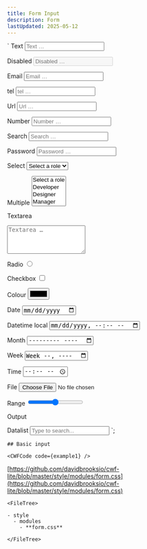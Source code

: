 ```yaml
---
title: Form Input
description: Form
lastUpdated: 2025-05-12
---
```



  `
  <label class="label" for="text">Text</label>
  <input class="input" type="text" id="text" placeholder="Text …" />

  <label class="label" for="disabled">Disabled</label>
  <input class="input" type="text" id="disabled" placeholder="Disabled …" disabled />

  <label class="label" for="email">Email</label>
  <input class="input" type="email" id="email" placeholder="Email …" />

  <label class="label" for="tel">tel</label>
  <input class="input" type="tel" id="tel" placeholder="tel …" />

  <label class="label" for="url">Url</label>
  <input class="input" type="url" id="url" placeholder="Url …" />

  <label class="label" for="number">Number</label>
  <input class="input" type="number" id="number" placeholder="Number …" />

  <label class="label" for="search">Search</label>
  <input class="input" type="search" id="search" placeholder="Search …" />

  <label class="label" for="password">Password</label>
  <input class="input" type="password" id="password" placeholder="Password …" />

  <label class="label" for="select">Select</label>
  <select class="input" id="select">
    <option value="">Select a role</option>
    <option value="developer">Developer</option>
    <option value="designer">Designer</option>
    <option value="manager">Manager</option>
  </select>

  <label class="label" for="multiple">Multiple</label>
  <select class="input" id="multiple" multiple>
    <option value="">Select a role</option>
    <option value="developer">Developer</option>
    <option value="designer">Designer</option>
    <option value="manager">Manager</option>
  </select>

  <label class="label" for="textarea">Textarea</label>
  <textarea class="input" id="textarea" rows="4" placeholder="Textarea …"></textarea>

  <label class="label" for="radio">Radio</label>
  <input class="input" type="radio" id="radio" />

  <label class="label" for="checkbox">Checkbox</label>
  <input class="input" type="checkbox" id="checkbox" />

  <label class="label" for="color">Colour</label>
  <input class="input" type="color" id="color" placeholder="Color …" />

  <label class="label" for="date">Date</label>
  <input class="input" type="date" id="date" placeholder="Date …" />

  <label class="label" for="datetime-local">Datetime local</label>
  <input class="input" type="datetime-local" id="datetime-local" placeholder="Datetime local …" />

  <label class="label" for="month">Month</label>
  <input class="input" type="month" id="month" placeholder="Month …" />

  <label class="label" for="week">Week</label>
  <input class="input" type="week" id="week" placeholder="Week …" />

  <label class="label" for="time">Time</label>
  <input class="input" type="time" id="time" placeholder="Time …" />

  <label class="label" for="file">File</label>
  <input class="input" type="file" id="file" placeholder="File …" />

  <label class="label" for="range">Range</label>
  <input class="input" type="range" id="range" placeholder="Range …" />

  <label class="label" for="output">Output</label>
  <output class="input" id="output" for="range"></output>

  <label for="datalist" class="label">Datalist</label>
  <input class="input" list="options" id="datalist" placeholder="Type to search..." />
  <datalist id="options">
    <option value="San Francisco"></option>
    <option value="New York"></option>
    <option value="Seattle"></option>
    <option value="Los Angeles"></option>
    <option value="Chicago"></option>
  </datalist>
  `;

<Tabs>
  <TabItem label="Overview" icon="puzzle">
    
    ## Basic input

    <CWFCode code={example1} />
  </TabItem>
  <TabItem label="Files" icon="list-format">

  [https://github.com/davidbrooksio/cwf-lite/blob/master/style/modules/form.css](https://github.com/davidbrooksio/cwf-lite/blob/master/style/modules/form.css)
  
    <FileTree>

    - style
      - modules
        - **form.css**

    </FileTree>
  </TabItem>
  <TabItem label="Stylesheet" icon="open-book">
    <Code code={cssExample} lang="css" />
  </TabItem>
</Tabs>